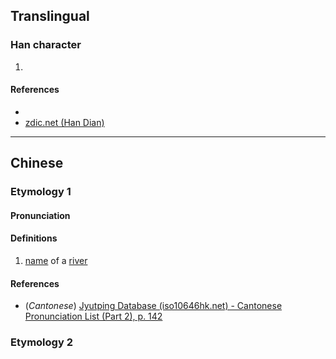 {{character info/new}}
==Translingual==

===Han character===
{{Han char|rn=85|rad=水|as=09|sn=12|four=|canj=EVNO|ids=⿰氵彖}}

# {{defn|Han|sort=水09}}

====References====
* {{Han ref|kx=0638.090|dkj=17866|dj=1045.040|hdz=31691.100|uh=6E6A|ud=28266}}
* [http://www.zdic.net/z/1d/js/6E6A.htm zdic.net (Han Dian)]

----

==Chinese==
{{zh-forms}}

===Etymology 1===
====Pronunciation====
{{zh-pron
|m=tuàn
|c=teon3
|mc=y
|oc=y
|ma=
|cat=pn
}}

====Definitions====
{{zh-hanzi}}

# [[name]] of a [[river]]

====References====
* (''Cantonese'') [http://www.iso10646hk.net/jp/document/download.jsp Jyutping Database (iso10646hk.net) - Cantonese Pronunciation List (Part 2), p. 142]

===Etymology 2===
{{zh-see|渜|a}}